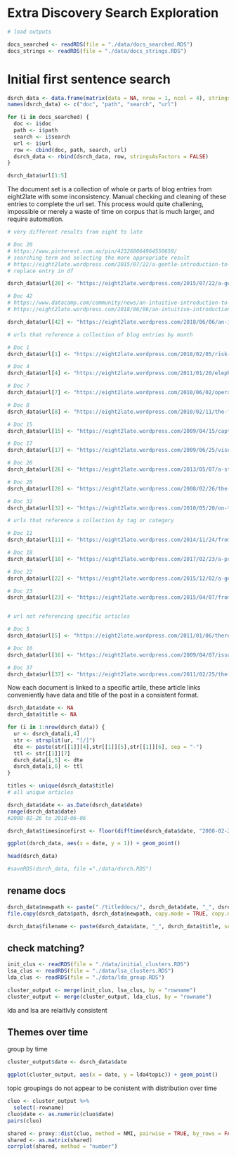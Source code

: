 # Extra Discovery Search Exploration

```r
# load outputs

docs_searched <- readRDS(file = "./data/docs_searched.RDS")
docs_strings <- readRDS(file = "./data/docs_strings.RDS")
```

# Initial first sentence search
```r

dsrch_data <- data.frame(matrix(data = NA, nrow = 1, ncol = 4), stringsAsFactors = FALSE)[-1,]
names(dsrch_data) <- c("doc", "path", "search", "url")

for (i in docs_searched) {
  doc <- i$doc
  path <- i$path
  search <- i$search
  url <- i$url
  row <- cbind(doc, path, search, url)
  dsrch_data <- rbind(dsrch_data, row, stringsAsFactors = FALSE)
}

dsrch_data$url[1:5]
```

The document set is a collection of whole or parts of blog entries from eight2late with some inconsistency. Manual checking and cleaning of these entries to complete the url set. This process would quite challening, impossible or merely a waste of time on corpus that is much larger, and require automation.

```r
# very different results from eight to late

# Doc 20
# https://www.pinterest.com.au/pin/423268064964550659/
# searching term and selecting the more appropriate result
# https://eight2late.wordpress.com/2015/07/22/a-gentle-introduction-to-cluster-analysis-using-r/
# replace entry in df

dsrch_data$url[20] <- "https://eight2late.wordpress.com/2015/07/22/a-gentle-introduction-to-cluster-analysis-using-r/"

# Doc 42
# https://www.datacamp.com/community/news/an-intuitive-introduction-to-support-vector-machines-using-r-part-1-wbzf8z3i4p
# https://eight2late.wordpress.com/2018/06/06/an-intuitive-introduction-to-support-vector-machines-using-r-part-1/

dsrch_data$url[42] <- "https://eight2late.wordpress.com/2018/06/06/an-intuitive-introduction-to-support-vector-machines-using-r-part-1/"

# urls that reference a collection of blog entries by month

# Doc 1
dsrch_data$url[1] <- "https://eight2late.wordpress.com/2018/02/05/risk-management-and-organizational-anxiety/"

# Doc 4
dsrch_data$url[4] <- "https://eight2late.wordpress.com/2011/01/20/elephants-in-the-room-seven-reasons-why-project-risks-are-ignored/"

# Doc 7
dsrch_data$url[7] <- "https://eight2late.wordpress.com/2010/06/02/operational-and-strategic-risks-on-projects/"

# Doc 8
dsrch_data$url[8] <- "https://eight2late.wordpress.com/2010/02/11/the-failure-of-risk-management-a-book-review/"

# Doc 15
dsrch_data$url[15] <- "https://eight2late.wordpress.com/2009/04/15/capturing-project-knowledge-using-issue-maps/"

# Doc 17
dsrch_data$url[17] <- "https://eight2late.wordpress.com/2009/06/25/visualising-arguments-using-issue-maps-an-example-and-some-general-comments/"

# Doc 26
dsrch_data$url[26] <- "https://eight2late.wordpress.com/2013/05/07/a-stupidity-based-theory-of-organisations-a-paper-review/"

# Doc 28
dsrch_data$url[28] <- "https://eight2late.wordpress.com/2008/02/26/the-effect-of-organizational-culture-on-project-success/"

# Doc 32
dsrch_data$url[32] <- "https://eight2late.wordpress.com/2010/05/20/on-the-relationship-between-projects-and-organisations/"

# urls that reference a collection by tag or category

# Doc 11
dsrch_data$url[11] <- "https://eight2late.wordpress.com/2014/11/24/from-information-to-knowledge-the-what-and-whence-of-issue-based-information-systems/"

# Doc 18
dsrch_data$url[18] <- "https://eight2late.wordpress.com/2017/02/23/a-prelude-to-machine-learning/"

# Doc 22
dsrch_data$url[22] <- "https://eight2late.wordpress.com/2015/12/02/a-gentle-introduction-to-network-graphs-using-r-and-gephi/"

# Doc 23
dsrch_data$url[23] <- "https://eight2late.wordpress.com/2015/04/07/from-the-coalface-an-essay-on-the-early-history-of-sociotechnical-systems/"


# url not referencing specific articles

# Doc 5
dsrch_data$url[5] <- "https://eight2late.wordpress.com/2011/01/06/there's-trouble-ahead-early-warning-signs-of-project-failure/"

# Doc 16
dsrch_data$url[16] <- "https://eight2late.wordpress.com/2009/04/07/issues-ideas-and-arguments-a-communication-centric-approach-to-tackling-project-complexity/"

# Doc 37
dsrch_data$url[37] <- "https://eight2late.wordpress.com/2011/02/25/the-drunkard's-dartboard-an-intuitive-explanation-of-monte-carlo-methods/"

```

Now each document is linked to a specific artile, these article links conveniently have data and title of the post in a consistent format.

```r
dsrch_data$date <- NA
dsrch_data$title <- NA

for (i in 1:nrow(dsrch_data)) {
  ur <- dsrch_data[i,4]
  str <- strsplit(ur, "[/]")
  dte <- paste(str[[1]][4],str[[1]][5],str[[1]][6], sep = "-")
  ttl <- str[[1]][7] 
  dsrch_data[i,5] <- dte
  dsrch_data[i,6] <- ttl
}

titles <- unique(dsrch_data$title)
# all unique articles

dsrch_data$date <- as.Date(dsrch_data$date)
range(dsrch_data$date)
#2008-02-26 to 2018-06-06

dsrch_data$timesincefirst <- floor(difftime(dsrch_data$date, "2008-02-26", units = "days"))

ggplot(dsrch_data, aes(x = date, y = 1)) + geom_point()

head(dsrch_data)

#saveRDS(dsrch_data, file ="./data/dsrch.RDS")

```

## rename docs
```r
dsrch_data$newpath <- paste("./titleddocs/", dsrch_data$date, "_", dsrch_data$title, sep = "")
file.copy(dsrch_data$path, dsrch_data$newpath, copy.mode = TRUE, copy.date = TRUE)

dsrch_data$filename <- paste(dsrch_data$date, "_", dsrch_data$title, sep = "")
```




## check matching?

```r
init_clus <- readRDS(file = "./data/initial_clusters.RDS")
lsa_clus <- readRDS(file = "./data/lsa_clusters.RDS")
lda_clus <- readRDS(file = "./data/lda_group.RDS")

cluster_output <- merge(init_clus, lsa_clus, by = "rowname")
cluster_output <- merge(cluster_output, lda_clus, by = "rowname")
```

lda and lsa are relaitlvly consistent

## Themes over time

group by time
```r
cluster_output$date <- dsrch_data$date

ggplot(cluster_output, aes(x = date, y = lda4topic)) + geom_point()
```
topic groupings do not appear to be conistent with distribution over time

```r
cluo <- cluster_output %>% 
  select(-rowname)
cluo$date <- as.numeric(cluo$date)
pairs(cluo)

shared <- proxy::dist(cluo, method = NMI, pairwise = TRUE, by_rows = FALSE)
shared <- as.matrix(shared)
corrplot(shared, method = "number")

```

